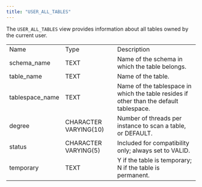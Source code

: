 ```yaml
---
title: "USER_ALL_TABLES"
---
```


<div id="user_all_tables" class="registered_link"></div>


The `USER_ALL_TABLES` view provides information about all tables owned by the current user.

|                  |                       |                                                                                         |
| ---------------- | --------------------- | --------------------------------------------------------------------------------------- |
| Name             | Type                  | Description                                                                             |
| schema_name     | TEXT                  | Name of the schema in which the table belongs.                                          |
| table_name      | TEXT                  | Name of the table.                                                                      |
| tablespace_name | TEXT                  | Name of the tablespace in which the table resides if other than the default tablespace. |
| degree           | CHARACTER VARYING(10) | Number of threads per instance to scan a table, or DEFAULT.                             |
| status           | CHARACTER VARYING(5)  | Included for compatibility only; always set to VALID.                                   |
| temporary        | TEXT                  | Y if the table is temporary; N if the table is permanent.                               |

